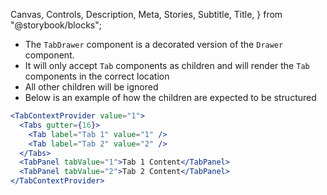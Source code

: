   Canvas,
  Controls,
  Description,
  Meta,
  Stories,
  Subtitle,
  Title,
} from "@storybook/blocks";

<Meta of={TabDrawerStories} />

<Title>TabDrawer</Title>

- The `TabDrawer` component is a decorated version of the `Drawer` component.
- It will only accept `Tab` components as children and will render the `Tab` components in the correct location
- All other children will be ignored
- Below is an example of how the children are expected to be structured

```jsx
<TabContextProvider value="1">
  <Tabs gutter={16}>
    <Tab label="Tab 1" value="1" />
    <Tab label="Tab 2" value="2" />
  </Tabs>
  <TabPanel tabValue="1">Tab 1 Content</TabPanel>
  <TabPanel tabValue="2">Tab 2 Content</TabPanel>
</TabContextProvider>
```

<Canvas of={TabDrawerStories.Default} />

<Controls of={TabDrawerStories.Default} />

<Stories of={TabDrawerStories} />
